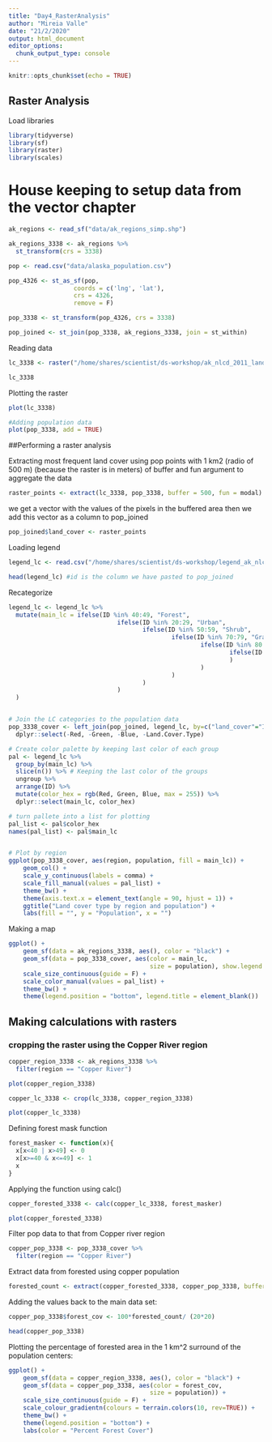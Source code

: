 ```yaml
---
title: "Day4_RasterAnalysis"
author: "Mireia Valle"
date: "21/2/2020"
output: html_document
editor_options: 
  chunk_output_type: console
---
```


```r
knitr::opts_chunk$set(echo = TRUE)
```

## Raster Analysis

Load libraries
```r
library(tidyverse)
library(sf)
library(raster)
library(scales)
```

# House keeping to setup data from the vector chapter
```r

ak_regions <- read_sf("data/ak_regions_simp.shp")

ak_regions_3338 <- ak_regions %>%
  st_transform(crs = 3338)

pop <- read.csv("data/alaska_population.csv")

pop_4326 <- st_as_sf(pop, 
                  coords = c('lng', 'lat'),
                  crs = 4326,
                  remove = F)

pop_3338 <- st_transform(pop_4326, crs = 3338)

pop_joined <- st_join(pop_3338, ak_regions_3338, join = st_within)
```



Reading data

```r
lc_3338 <- raster("/home/shares/scientist/ds-workshop/ak_nlcd_2011_landcover_50m_3338.tif")

lc_3338
```

Plotting the raster

```r
plot(lc_3338)

#Adding population data
plot(pop_3338, add = TRUE)
```

##Performing a raster analysis

Extracting most frequent land cover using pop points with 1 km2 (radio of 500 m) (because the raster is in meters) of buffer and fun argument to aggregate the data
```r
raster_points <- extract(lc_3338, pop_3338, buffer = 500, fun = modal)
```

we get a vector with the values of the pixels in the buffered area then we add this vector as a column to pop_joined

```r
pop_joined$land_cover <- raster_points
```

Loading legend 

```r
legend_lc <- read.csv("/home/shares/scientist/ds-workshop/legend_ak_nlcd_2011.csv", stringsAsFactors = FALSE)

head(legend_lc) #id is the column we have pasted to pop_joined
```

Recategorize 

```r
legend_lc <- legend_lc %>%
  mutate(main_lc = ifelse(ID %in% 40:49, "Forest",
                              ifelse(ID %in% 20:29, "Urban",
                                     ifelse(ID %in% 50:59, "Shrub",
                                             ifelse(ID %in% 70:79, "Grass",
                                                     ifelse(ID %in% 80:89, "Crops",
                                                             ifelse(ID %in% 90:99, "Wetland", Land.Cover.Type)
                                                             )
                                                     )
                                             )
                                     )
                              )
  )


# Join the LC categories to the population data
pop_3338_cover <- left_join(pop_joined, legend_lc, by=c("land_cover"="ID")) %>% 
  dplyr::select(-Red, -Green, -Blue, -Land.Cover.Type)
```

```r
# Create color palette by keeping last color of each group
pal <- legend_lc %>% 
  group_by(main_lc) %>% 
  slice(n()) %>% # Keeping the last color of the groups
  ungroup %>% 
  arrange(ID) %>%
  mutate(color_hex = rgb(Red, Green, Blue, max = 255)) %>% 
  dplyr::select(main_lc, color_hex)

# turn pallete into a list for plotting
pal_list <- pal$color_hex
names(pal_list) <- pal$main_lc


# Plot by region
ggplot(pop_3338_cover, aes(region, population, fill = main_lc)) +
    geom_col() +
    scale_y_continuous(labels = comma) +
    scale_fill_manual(values = pal_list) +
    theme_bw() +
    theme(axis.text.x = element_text(angle = 90, hjust = 1)) +
    ggtitle("Land cover type by region and population") +
    labs(fill = "", y = "Population", x = "")
```

Making a map

```r
ggplot() +
    geom_sf(data = ak_regions_3338, aes(), color = "black") +
    geom_sf(data = pop_3338_cover, aes(color = main_lc,
                                       size = population), show.legend = "point") +
    scale_size_continuous(guide = F) +
    scale_color_manual(values = pal_list) +
    theme_bw() +
    theme(legend.position = "bottom", legend.title = element_blank())
```

## Making calculations with rasters

### cropping the raster using the Copper River region

```r
copper_region_3338 <- ak_regions_3338 %>% 
  filter(region == "Copper River")

plot(copper_region_3338)
```

```r
copper_lc_3338 <- crop(lc_3338, copper_region_3338)

plot(copper_lc_3338)
```

Defining forest mask function 

```r
forest_masker <- function(x){
  x[x<40 | x>49] <- 0
  x[x>=40 & x<=49] <- 1
  x
}
```

Applying the function using calc()

```r
copper_forested_3338 <- calc(copper_lc_3338, forest_masker)

plot(copper_forested_3338)
```

Filter pop data to that from Copper river region

```r
copper_pop_3338 <- pop_3338_cover %>% 
  filter(region == "Copper River")
```

Extract data from forested using copper population
```r
forested_count <- extract(copper_forested_3338, copper_pop_3338, buffer = 500, fun = sum)
```

Adding the values back to the main data set:
```r
copper_pop_3338$forest_cov <- 100*forested_count/ (20*20)

head(copper_pop_3338)
```

Plotting the percentage of forested area in the 1 km^2 surround of the population centers:

```r
ggplot() +
    geom_sf(data = copper_region_3338, aes(), color = "black") +
    geom_sf(data = copper_pop_3338, aes(color = forest_cov,
                                       size = population)) +
    scale_size_continuous(guide = F) +
    scale_colour_gradientn(colours = terrain.colors(10, rev=TRUE)) +
    theme_bw() +
    theme(legend.position = "bottom") +
    labs(color = "Percent Forest Cover")
```

